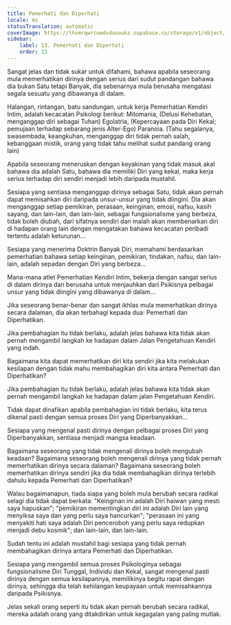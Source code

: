 ```yaml
---
title: Pemerhati dan Diperhati
locale: ms
statusTranslation: automatic
coverImage: https://lhvmrqwrcowdvduuaukz.supabase.co/storage/v1/object/public/strapi-uploads/small_cover-tratado-de-psicologia-revolucionaria.webp-5e15e1cec4e0ebebcde5d7fc7565d8fd.webp
sidebar:
    label: 13. Pemerhati dan Diperhati
    order: 13
---
```

Sangat jelas dan tidak sukar untuk difahami, bahawa apabila seseorang mula memerhatikan dirinya dengan serius dari sudut pandangan bahawa dia bukan Satu tetapi Banyak, dia sebenarnya mula berusaha mengatasi segala sesuatu yang dibawanya di dalam.

Halangan, rintangan, batu sandungan, untuk kerja Pemerhatian Kendiri Intim, adalah kecacatan Psikologi berikut: Mitomania, (Delusi Kehebatan, menganggap diri sebagai Tuhan) Egolatria, (Kepercayaan pada Diri Kekal; pemujaan terhadap sebarang jenis Alter-Ego) Paranoia. (Tahu segalanya, swasembada, keangkuhan, menganggap diri tidak pernah salah, kebanggaan mistik, orang yang tidak tahu melihat sudut pandang orang lain)

Apabila seseorang meneruskan dengan keyakinan yang tidak masuk akal bahawa dia adalah Satu, bahawa dia memiliki Diri yang kekal, maka kerja serius terhadap diri sendiri menjadi lebih daripada mustahil.

Sesiapa yang sentiasa menganggap dirinya sebagai Satu, tidak akan pernah dapat memisahkan diri daripada unsur-unsur yang tidak diingini. Dia akan menganggap setiap pemikiran, perasaan, keinginan, emosi, nafsu, kasih sayang, dan lain-lain, dan lain-lain, sebagai fungsionalisme yang berbeza, tidak boleh diubah, dari sifatnya sendiri dan malah akan membenarkan diri di hadapan orang lain dengan mengatakan bahawa kecacatan peribadi tertentu adalah keturunan...

Sesiapa yang menerima Doktrin Banyak Diri, memahami berdasarkan pemerhatian bahawa setiap keinginan, pemikiran, tindakan, nafsu, dan lain-lain, adalah sepadan dengan Diri yang berbeza...

Mana-mana atlet Pemerhatian Kendiri Intim, bekerja dengan sangat serius di dalam dirinya dan berusaha untuk menjauhkan dari Psikisnya pelbagai unsur yang tidak diingini yang dibawanya di dalam...

Jika seseorang benar-benar dan sangat ikhlas mula memerhatikan dirinya secara dalaman, dia akan terbahagi kepada dua: Pemerhati dan Diperhatikan.

Jika pembahagian itu tidak berlaku, adalah jelas bahawa kita tidak akan pernah mengambil langkah ke hadapan dalam Jalan Pengetahuan Kendiri yang indah.

Bagaimana kita dapat memerhatikan diri kita sendiri jika kita melakukan kesilapan dengan tidak mahu membahagikan diri kita antara Pemerhati dan Diperhatikan?

Jika pembahagian itu tidak berlaku, adalah jelas bahawa kita tidak akan pernah mengambil langkah ke hadapan dalam jalan Pengetahuan Kendiri.

Tidak dapat dinafikan apabila pembahagian ini tidak berlaku, kita terus dikenal pasti dengan semua proses Diri yang Diperbanyakkan...

Sesiapa yang mengenal pasti dirinya dengan pelbagai proses Diri yang Diperbanyakkan, sentiasa menjadi mangsa keadaan.

Bagaimana seseorang yang tidak mengenali dirinya boleh mengubah keadaan? Bagaimana seseorang boleh mengenali dirinya yang tidak pernah memerhatikan dirinya secara dalaman? Bagaimana seseorang boleh memerhatikan dirinya sendiri jika dia tidak membahagikan dirinya terlebih dahulu kepada Pemerhati dan Diperhatikan?

Walau bagaimanapun, tiada siapa yang boleh mula berubah secara radikal selagi dia tidak dapat berkata: "Keinginan ini adalah Diri haiwan yang mesti saya hapuskan"; "pemikiran mementingkan diri ini adalah Diri lain yang menyiksa saya dan yang perlu saya hancurkan"; "perasaan ini yang menyakiti hati saya adalah Diri penceroboh yang perlu saya redupkan menjadi debu kosmik"; dan lain-lain, dan lain-lain.

Sudah tentu ini adalah mustahil bagi sesiapa yang tidak pernah membahagikan dirinya antara Pemerhati dan Diperhatikan.

Sesiapa yang mengambil semua proses Psikologinya sebagai fungsionalisme Diri Tunggal, Individu dan Kekal, sangat mengenal pasti dirinya dengan semua kesilapannya, memilikinya begitu rapat dengan dirinya, sehingga dia telah kehilangan keupayaan untuk memisahkannya daripada Psikisnya.

Jelas sekali orang seperti itu tidak akan pernah berubah secara radikal, mereka adalah orang yang ditakdirkan untuk kegagalan yang paling mutlak.

